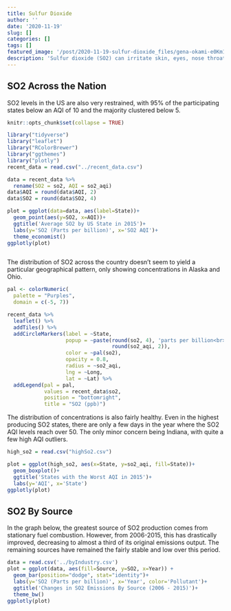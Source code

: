 ```yaml
---
title: Sulfur Dioxide
author: ''
date: '2020-11-19'
slug: []
categories: []
tags: []
featured_image: '/post/2020-11-19-sulfur-dioxide_files/gena-okami-e0Km1pqqj-Y-unsplash.jpg'
description: 'Sulfur dioxide (SO2) can irritate skin, eyes, nose throat and lungs. In more severe cases, irritation of the respiratory system can occur, causing breathing difficulties.'
---
```


## SO2 Across the Nation

SO2 levels in the US are also very restrained, with 95% of the participating 
states below an AQI of 10 and the majority clustered below 5.

```r
knitr::opts_chunk$set(collapse = TRUE)
```

```r
library("tidyverse")
library("leaflet")
library("RColorBrewer")
library("ggthemes")
library("plotly")
recent_data = read.csv("../recent_data.csv")
```

```r
data = recent_data %>%
  rename(SO2 = so2, AQI = so2_aqi)
data$AQI = round(data$AQI, 2)
data$SO2 = round(data$SO2, 4)

plot = ggplot(data=data, aes(label=State))+
  geom_point(aes(y=SO2, x=AQI))+
  ggtitle('Average SO2 by US State in 2015')+ 
  labs(y='SO2 (Parts per billion)', x='SO2 AQI')+
  theme_economist()
ggplotly(plot)



```

The distribution of SO2 across the country doesn't seem to yield a particular
geographical pattern, only showing concentrations in Alaska and Ohio.

```r

pal <- colorNumeric(
  palette = "Purples",
  domain = c(-5, 7))

recent_data %>%
  leaflet() %>%
  addTiles() %>%
  addCircleMarkers(label = ~State,
                   popup = ~paste(round(so2, 4), 'parts per billion<br>AQI: ', 
                                  round(so2_aqi, 2)),
                   color = ~pal(so2),
                   opacity = 0.8,
                   radius = ~so2_aqi,
                   lng = ~Long,
                   lat = ~Lat) %>%
  addLegend(pal = pal, 
            values = recent_data$so2, 
            position = "bottomright", 
            title = "SO2 (ppb)")

```

The distribution of concentrations is also fairly healthy. Even in the highest
producing SO2 states, there are only a few days in the year where the SO2 AQI
levels reach over 50. The only minor concern being Indiana, with quite a few
high AQI outliers.

```r
high_so2 = read.csv("highSo2.csv")

plot = ggplot(high_so2, aes(x=State, y=so2_aqi, fill=State))+ 
  geom_boxplot()+
  ggtitle('States with the Worst AQI in 2015')+ 
  labs(y='AQI', x='State')
ggplotly(plot)
```


## SO2 By Source
In the graph below, the greatest source of SO2 production comes from stationary
fuel combustion. However, from 2006-2015, this has drastically
improved, decreasing to almost a third of its original emissions output. The
remaining sources have remained the fairly stable and low over this period.
```r

data = read.csv('../byIndustry.csv')
plot = ggplot(data, aes(fill=Source, y=SO2, x=Year)) + 
  geom_bar(position="dodge", stat="identity")+
  labs(y='SO2 (Parts per billion)', x='Year', color='Pollutant')+
  ggtitle('Changes in SO2 Emissions By Source (2006 - 2015)')+ 
  theme_bw()
ggplotly(plot)
```

